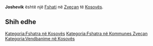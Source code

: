 {{Fshat në 
 | Emri                = Joshevik
 | Emri (Rasa dhanore) = 
 | Figura              = 
 | Shteti              = Kosovës
 | Komuna              = Zveçan
 | Kodi postar         = 
 | Sipërfaqja          = 
 | Popullsia           = 0
 | Regj. i popullsisë  = 
 | Dend. e popullsisë  = 
 | Faqja zyrtare       = 
 <!--- Koordinatat ----> 
 | Gjerësia            = 42.96722
 | Gjatësia            = 20.80972
 | Lartësia            = 
}}
'''Joshevik''' është një [[Fshati]] në [[ Zveçan ]] të [[ Kosovës ]].

<!-- == Gjeografia == -->
<!-- == Historia == -->
<!-- == Demografia == -->
== Shih edhe ==
{{Komuna Zveçan}}
{{Kosovo-Administrata-Cung}}

[[Kategoria:Fshatra në Kosovës]]
[[Kategoria:Fshatra në Kommunes Zveçan]]
[[Kategoria:Vendbanime në Kosovës]]
